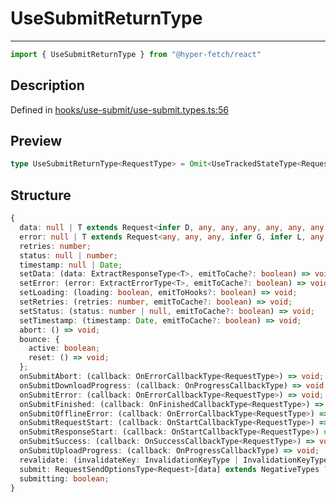 

# UseSubmitReturnType

<div class="api-docs__separator" data-reactroot="">

---

</div><div class="api-docs__import" data-reactroot="">

```ts
import { UseSubmitReturnType } from "@hyper-fetch/react"
```

</div><div class="api-docs__section">

## Description

</div><div class="api-docs__description"><span class="api-docs__do-not-parse">



</span></div><p class="api-docs__definition">

Defined in [hooks/use-submit/use-submit.types.ts:56](https://github.com/BetterTyped/hyper-fetch/blob/3f01c37e/packages/react/src/hooks/use-submit/use-submit.types.ts#L56)

</p><div class="api-docs__section">

## Preview

</div><div class="api-docs__preview type single">

```ts
type UseSubmitReturnType<RequestType> = Omit<UseTrackedStateType<RequestType>, loading> & UseTrackedStateActions<RequestType> & { abort: () => void; bounce: { active: boolean; reset: () => void }; onSubmitAbort: (callback: OnErrorCallbackType<RequestType>) => void; onSubmitDownloadProgress: (callback: OnProgressCallbackType) => void; onSubmitError: (callback: OnErrorCallbackType<RequestType>) => void; onSubmitFinished: (callback: OnFinishedCallbackType<RequestType>) => void; onSubmitOfflineError: (callback: OnErrorCallbackType<RequestType>) => void; onSubmitRequestStart: (callback: OnStartCallbackType<RequestType>) => void; onSubmitResponseStart: (callback: OnStartCallbackType<RequestType>) => void; onSubmitSuccess: (callback: OnSuccessCallbackType<RequestType>) => void; onSubmitUploadProgress: (callback: OnProgressCallbackType) => void; revalidate: (invalidateKey: InvalidationKeyType | InvalidationKeyType[]) => void; submit: RequestSendType<RequestType>; submitting: boolean };
```

</div><div class="api-docs__section">

## Structure

</div><div class="api-docs__returns">

```ts
{
  data: null | T extends Request<infer D, any, any, any, any, any, any, any, any, any, any> ? D : never;
  error: null | T extends Request<any, any, any, infer G, infer L, any, any, any, any, any, any> ? \G\ | \L\ : never;
  retries: number;
  status: null | number;
  timestamp: null | Date;
  setData: (data: ExtractResponseType<T>, emitToCache?: boolean) => void;
  setError: (error: ExtractErrorType<T>, emitToCache?: boolean) => void;
  setLoading: (loading: boolean, emitToHooks?: boolean) => void;
  setRetries: (retries: number, emitToCache?: boolean) => void;
  setStatus: (status: number | null, emitToCache?: boolean) => void;
  setTimestamp: (timestamp: Date, emitToCache?: boolean) => void;
  abort: () => void;
  bounce: {
    active: boolean;
    reset: () => void;
  };
  onSubmitAbort: (callback: OnErrorCallbackType<RequestType>) => void;
  onSubmitDownloadProgress: (callback: OnProgressCallbackType) => void;
  onSubmitError: (callback: OnErrorCallbackType<RequestType>) => void;
  onSubmitFinished: (callback: OnFinishedCallbackType<RequestType>) => void;
  onSubmitOfflineError: (callback: OnErrorCallbackType<RequestType>) => void;
  onSubmitRequestStart: (callback: OnStartCallbackType<RequestType>) => void;
  onSubmitResponseStart: (callback: OnStartCallbackType<RequestType>) => void;
  onSubmitSuccess: (callback: OnSuccessCallbackType<RequestType>) => void;
  onSubmitUploadProgress: (callback: OnProgressCallbackType) => void;
  revalidate: (invalidateKey: InvalidationKeyType | InvalidationKeyType[]) => void;
  submit: RequestSendOptionsType<Request>[data] extends NegativeTypes ? (RequestSendOptionsType<Request>[params] extends NegativeTypes ? (options?: RequestSendOptionsType<Request>) => Promise<ResponseType<ExtractResponseType<Request>, ExtractErrorType<Request>>> : (options?: RequestSendOptionsType<Request>) => Promise<ResponseType<ExtractResponseType<Request>, ExtractErrorType<Request>>>) : (options?: RequestSendOptionsType<Request>) => Promise<ResponseType<ExtractResponseType<Request>, ExtractErrorType<Request>>>;
  submitting: boolean;
}
```

</div>